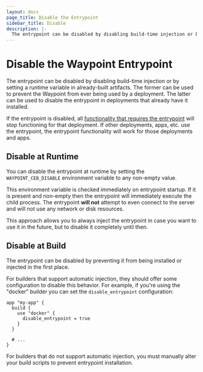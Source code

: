 ```yaml
---
layout: docs
page_title: Disable the Entrypoint
sidebar_title: Disable
description: |-
  The entrypoint can be disabled by disabling build-time injection or by setting a runtime variable in already-built artifacts.
---
```


# Disable the Waypoint Entrypoint

The entrypoint can be disabled by disabling build-time injection or
by setting a runtime variable in already-built artifacts. The former can
be used to prevent the Waypoint from ever being used by a deployment. The
latter can be used to disable the entrypoint in deployments that already
have it installed.

If the entrypoint is disabled, all
[functionality that requires the entrypoint](/docs/entrypoint#functionality)
will stop functioning for that deployment. If other deployments, apps, etc.
use the entrypoint, the entrypoint functionality will work for those
deployments and apps.

## Disable at Runtime

You can disable the entrypoint at runtime by setting the `WAYPOINT_CEB_DISABLE`
environment variable to any non-empty value.

This environment variable is checked immediately on entrypoint startup. If
it is present and non-empty then the entrypoint will immediately execute the
child process. The entrypoint **will not** attempt to even connect to the
server and will not use any network or disk resources.

This approach allows you to always inject the entrypoint in case you
want to use it in the future, but to disable it completely until then.

## Disable at Build

The entrypoint can be disabled by preventing it from being installed or
injected in the first place.

For builders that support automatic injection, they should offer some
configuration to disable this behavior. For example, if you're using the
"docker" builder you can set the `disable_entrypoint` configuration:

```hcl
app "my-app" {
  build {
    use "docker" {
      disable_entrypoint = true
    }
  }

  # ...
}
```

For builders that do not support automatic injection, you must manually
alter your build scripts to prevent entrypoint installation.
